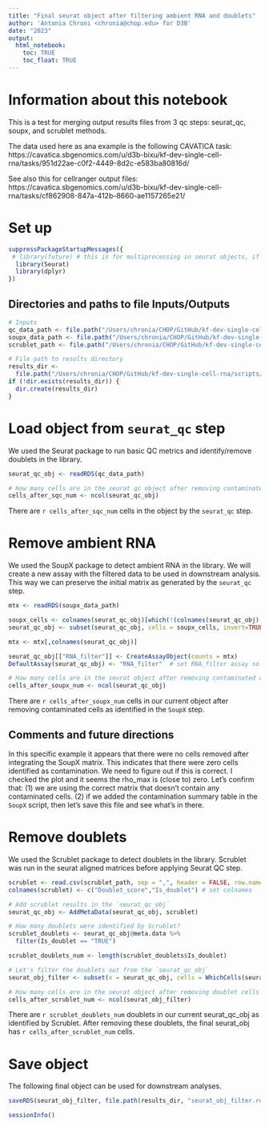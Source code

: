 ```yaml
---
title: "Final seurat object after filtering ambient RNA and doublets"
author: 'Antonia Chroni <chronia@chop.edu> for D3B'
date: "2023"
output:
  html_notebook:
    toc: TRUE
    toc_float: TRUE
---
```


# Information about this notebook
This is a test for merging output results files from 3 qc steps: seurat_qc, soupx, and scrublet methods.

The data used here as ana example is the following CAVATICA task: https://cavatica.sbgenomics.com/u/d3b-bixu/kf-dev-single-cell-rna/tasks/951d22ae-c0f2-4449-8d2c-e583ba80816d/

See also this for cellranger output files: https://cavatica.sbgenomics.com/u/d3b-bixu/kf-dev-single-cell-rna/tasks/cf862908-847a-412b-8660-ae1157265e21/

# Set up
```r
suppressPackageStartupMessages({
 # library(future) # this is for multiprocessing in seurat objects, if not needed let's remove this 
  library(Seurat)
  library(dplyr)
})
```

## Directories and paths to file Inputs/Outputs
```r
# Inputs
qc_data_path <- file.path("/Users/chronia/CHOP/GitHub/kf-dev-single-cell-rna/scripts/example/results/Seurat-QC-pbmc_1k_v3/seurat_obj.rds")
soupx_data_path <- file.path("/Users/chronia/CHOP/GitHub/kf-dev-single-cell-rna/scripts/example/data/prod_candidate.soupx.decontaminated_matrix.rds")
scrublet_path <- file.path("/Users/chronia/CHOP/GitHub/kf-dev-single-cell-rna/scripts/example/data/prod_candidate.scrublet.doublets.csv")

# File path to results directory
results_dir <-
  file.path("/Users/chronia/CHOP/GitHub/kf-dev-single-cell-rna/scripts/example", "results")
if (!dir.exists(results_dir)) {
  dir.create(results_dir)
}
```

# Load object from `seurat_qc` step

We used the Seurat package to run basic QC metrics and identify/remove doublets in the library. 

```r
seurat_qc_obj <- readRDS(qc_data_path)

# How many cells are in the seurat qc object after removing contaminated cells?
cells_after_sqc_num <- ncol(seurat_qc_obj)
```

There are `r cells_after_sqc_num` cells in the object by the `seurat_qc` step.

# Remove ambient RNA

We used the SoupX package to detect ambient RNA in the library. We will create a new assay with the filtered data to be used in downstream analysis. This way we can preserve the initial matrix as generated by the `seurat_qc` step.

```r
mtx <- readRDS(soupx_data_path)

soupx_cells <- colnames(seurat_qc_obj)[which(!(colnames(seurat_qc_obj) %in% colnames(mtx)))]
seurat_qc_obj <- subset(seurat_qc_obj, cells = soupx_cells, invert=TRUE)

mtx <- mtx[,colnames(seurat_qc_obj)]

seurat_qc_obj[["RNA_filter"]] <- CreateAssayObject(counts = mtx)
DefaultAssay(seurat_qc_obj) <- "RNA_filter"  # set RNA_filter assay so we use this matrix for any next qc steps

# How many cells are in the seurat object after removing contaminated cells?
cells_after_soupx_num <- ncol(seurat_qc_obj)
```

There are `r cells_after_soupx_num` cells in our current object after removing contaminated cells as identified in the `SoupX` step.

## Comments and future directions
In this specific example it appears that there were no cells removed after integrating the SoupX matrix. This indicates that there were zero cells identified as contamination. We need to figure out if this is correct. I checked the plot and it seems the rho_max is (close to) zero. 
Let's confirm that:
(1) we are using the correct matrix that doesn't contain any contaminated cells. 
(2) if we added the contamination summary table in the `SoupX` script, then let's save this file and see what's in there.


# Remove doublets
We used the Scrublet package to detect doublets in the library. 
Scrublet was run in the seurat aligned matrices before applying Seurat QC step.

```r
scrublet <- read.csv(scrublet_path, sep = ",", header = FALSE, row.names=1)
colnames(scrublet) <- c("Doublet_score","Is_doublet") # set colnames

# Add scrublet results in the `seurat_qc_obj`
seurat_qc_obj <- AddMetaData(seurat_qc_obj, scrublet)

# How many doublets were identified by Scrublet?
scrublet_doublets <- seurat_qc_obj@meta.data %>% 
  filter(Is_doublet == "TRUE")

scrublet_doublets_num <- length(scrublet_doublets$Is_doublet)

# Let's filter the doublets out from the `seurat_qc_obj`
seurat_obj_filter <- subset(x = seurat_qc_obj, cells = WhichCells(seurat_qc_obj, expression = Is_doublet=="FALSE"))

# How many cells are in the seurat object after removing doublet cells identified by Scrublet?
cells_after_scrublet_num <- ncol(seurat_obj_filter)
```

There are `r scrublet_doublets_num` doublets in our current seurat_qc_obj as identified by Scrublet.
After removing these doublets, the final seurat_obj has `r cells_after_scrublet_num` cells. 

# Save object

The following final object can be used for downstream analyses.

```r
saveRDS(seurat_obj_filter, file.path(results_dir, "seurat_obj_filter.rds"))
```

```r
sessionInfo()
```

